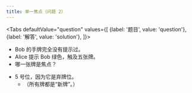 ```yaml
---
title: 单一焦点（问题 2）
---
```



<BeginnersGuideProgress id="single-card-focus-question-2" />

<Tabs
  defaultValue="question"
  values={[
    {label: '题目', value: 'question'},
    {label: '解答', value: 'solution'},
  ]}>
<TabItem value="question">

- Bob 的手牌完全没有提示过。
- Alice 提示 Bob 绿色，触及五张牌。
- 哪一张牌是焦点？

</TabItem>
<TabItem value="solution">

- 5 号位，因为它是弃牌位。
  - （所有牌都是“新牌”。）

</TabItem>
</Tabs>

<SingleCardFocusQuestion2 />
